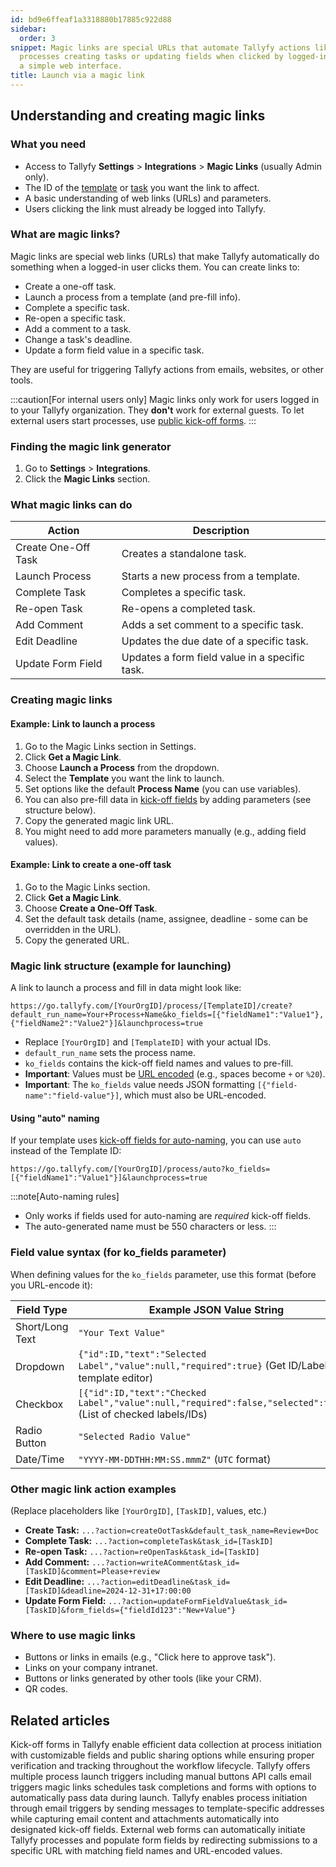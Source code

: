 ```yaml
---
id: bd9e6ffeaf1a3318880b17885c922d88
sidebar:
  order: 3
snippet: Magic links are special URLs that automate Tallyfy actions like launching
  processes creating tasks or updating fields when clicked by logged-in users through
  a simple web interface.
title: Launch via a magic link
---
```


## Understanding and creating magic links

### What you need

*   Access to Tallyfy **Settings** > **Integrations** > **Magic Links** (usually Admin only).
*   The ID of the [template](/products/pro/documenting/templates/) or [task](/products/pro/tracking-and-tasks/tasks/) you want the link to affect.
*   A basic understanding of web links (URLs) and parameters.
*   Users clicking the link must already be logged into Tallyfy.

### What are magic links?

Magic links are special web links (URLs) that make Tallyfy automatically do something when a logged-in user clicks them. You can create links to:

*   Create a one-off task.
*   Launch a process from a template (and pre-fill info).
*   Complete a specific task.
*   Re-open a specific task.
*   Add a comment to a task.
*   Change a task's deadline.
*   Update a form field value in a specific task.

They are useful for triggering Tallyfy actions from emails, websites, or other tools.

:::caution[For internal users only]
Magic links only work for users logged in to your Tallyfy organization. They **don't** work for external guests. To let external users start processes, use [public kick-off forms](/products/pro/launching/triggers/kick-off-forms/).
:::

### Finding the magic link generator

1. Go to **Settings** > **Integrations**.
2. Click the **Magic Links** section.

### What magic links can do

| Action                      | Description                                      |
|-----------------------------|--------------------------------------------------|
| Create One-Off Task         | Creates a standalone task.                       |
| Launch Process              | Starts a new process from a template.            |
| Complete Task               | Completes a specific task.                       |
| Re-open Task                | Re-opens a completed task.                       |
| Add Comment                 | Adds a set comment to a specific task.         |
| Edit Deadline               | Updates the due date of a specific task.       |
| Update Form Field           | Updates a form field value in a specific task. |

### Creating magic links

#### Example: Link to launch a process

1. Go to the Magic Links section in Settings.
2. Click **Get a Magic Link**.
3. Choose **Launch a Process** from the dropdown.
4. Select the **Template** you want the link to launch.
5. Set options like the default **Process Name** (you can use variables).
6. You can also pre-fill data in [kick-off fields](/products/pro/launching/triggers/kick-off-forms/) by adding parameters (see structure below).
7. Copy the generated magic link URL.
8. You might need to add more parameters manually (e.g., adding field values).

#### Example: Link to create a one-off task

1. Go to the Magic Links section.
2. Click **Get a Magic Link**.
3. Choose **Create a One-Off Task**.
4. Set the default task details (name, assignee, deadline - some can be overridden in the URL).
5. Copy the generated URL.

### Magic link structure (example for launching)

A link to launch a process and fill in data might look like:

```text
https://go.tallyfy.com/[YourOrgID]/process/[TemplateID]/create?default_run_name=Your+Process+Name&ko_fields=[{"fieldName1":"Value1"},{"fieldName2":"Value2"}]&launchprocess=true
```

*   Replace `[YourOrgID]` and `[TemplateID]` with your actual IDs.
*   `default_run_name` sets the process name.
*   `ko_fields` contains the kick-off field names and values to pre-fill.
*   **Important**: Values must be [URL encoded](https://www.w3schools.com/tags/ref_urlencode.ASP) (e.g., spaces become `+` or `%20`).
*   **Important**: The `ko_fields` value needs JSON formatting `[{"field-name":"field-value"}]`, which must also be URL-encoded.

#### Using "auto" naming

If your template uses [kick-off fields for auto-naming](/products/pro/launching/triggers/kick-off-forms/#naming-the-triggered-process), you can use `auto` instead of the Template ID:

```text
https://go.tallyfy.com/[YourOrgID]/process/auto?ko_fields=[{"fieldName1":"Value1"}]&launchprocess=true
```

:::note[Auto-naming rules]
- Only works if fields used for auto-naming are *required* kick-off fields.
- The auto-generated name must be 550 characters or less.
:::

### Field value syntax (for ko_fields parameter)

When defining values for the `ko_fields` parameter, use this format (before you URL-encode it):

| Field Type        | Example JSON Value String                                                              |
|-------------------|----------------------------------------------------------------------------------------|
| Short/Long Text   | `"Your Text Value"`                                                                    |
| Dropdown          | `{"id":ID,"text":"Selected Label","value":null,"required":true}` (Get ID/Label from template editor) |
| Checkbox          | `[{"id":ID,"text":"Checked Label","value":null,"required":false,"selected":true}]` (List of checked labels/IDs) |
| Radio Button      | `"Selected Radio Value"`                                                               |
| Date/Time         | `"YYYY-MM-DDTHH:MM:SS.mmmZ"` (`UTC` format)                                            |

### Other magic link action examples

(Replace placeholders like `[YourOrgID]`, `[TaskID]`, values, etc.)

*   **Create Task:** `...?action=createOotTask&default_task_name=Review+Doc`
*   **Complete Task:** `...?action=completeTask&task_id=[TaskID]`
*   **Re-open Task:** `...?action=reOpenTask&task_id=[TaskID]`
*   **Add Comment:** `...?action=writeAComment&task_id=[TaskID]&comment=Please+review`
*   **Edit Deadline:** `...?action=editDeadline&task_id=[TaskID]&deadline=2024-12-31+17:00:00`
*   **Update Form Field:** `...?action=updateFormFieldValue&task_id=[TaskID]&form_fields={"fieldId123":"New+Value"}`

### Where to use magic links

- Buttons or links in emails (e.g., "Click here to approve task").
- Links on your company intranet.
- Buttons or links generated by other tools (like your CRM).
- QR codes.


## Related articles
<CardGrid>
<LinkTitleCard header="<b>Triggers > Launch via a kick-off form</b>" href="/products/pro/launching/triggers/kick-off-forms/" > Kick-off forms in Tallyfy enable efficient data collection at process initiation with customizable fields and public sharing options while ensuring proper verification and tracking throughout the workflow lifecycle. </LinkTitleCard>
<LinkTitleCard header="<b>Launching > Triggers</b>" href="/products/pro/launching/triggers/" > Tallyfy offers multiple process launch triggers including manual buttons API calls email triggers magic links schedules task completions and forms with options to automatically pass data during launch. </LinkTitleCard>
<LinkTitleCard header="<b>Triggers > Launch via inbound email</b>" href="/products/pro/launching/triggers/via-email/" > Tallyfy enables process initiation through email triggers by sending messages to template-specific addresses while capturing email content and attachments automatically into designated kick-off fields. </LinkTitleCard>
<LinkTitleCard header="<b>Launching > Launch a process from a web form</b>" href="/products/pro/launching/how-to-launch-a-tallyfy-process-from-a-webform/" > External web forms can automatically initiate Tallyfy processes and populate form fields by redirecting submissions to a specific URL with matching field names and URL-encoded values. </LinkTitleCard>
</CardGrid>
